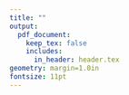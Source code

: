 ```yaml
---
title: ""
output:
  pdf_document:
    keep_tex: false
    includes:
      in_header: header.tex
geometry: margin=1.0in
fontsize: 11pt
---
```


\begin{center}
\captionof{table}{Model complexity: $n$ is the number of training samples, $f$ the number of features, $n_{trees}$ is the number of trees.}
\begin{tabular}{|l|l|}
\hline
\textbf{Machine learning model} & \textbf{Training complexity} \\ \hline
Logistic regression & $O(nf)$ \\ \hline
SVM with linear kernel & $O(nf)$  \\ \hline
SVM with radial basis kernel & $O(n^2f)$  \\ \hline
Decision tree & $O(n^2f)$  \\ \hline
Random forest & $O(n^2fn_{trees})$  \\ \hline
XGBoost & $O(nfn_{trees})?$  \\ \hline
\end{tabular}
\end{center}
